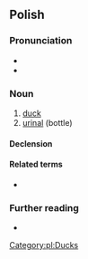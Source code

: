 {{also|Kaczka|kaczką}}
==Polish==

===Pronunciation===
* {{pl-IPA}}
* {{audio|Pl-kaczka.ogg|audio|lang=pl}}

===Noun===
{{pl-noun|f|dim=kaczuszka}}

# [[duck]]
# [[urinal]] (bottle)

====Declension====
{{pl-decl-noun-f}}

====Related terms====
* {{qualifier|adjective}} {{l|pl|kaczy}}

===Further reading===
* {{R:PWN}}

[[Category:pl:Ducks]]